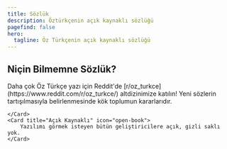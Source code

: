```yaml
---
title: Sözlük
description: Öztürkçenin açık kaynaklı sözlüğü
pagefind: false
hero:
  tagline: Öz Türkçenin açık kaynaklı sözlüğü
---
```



## Niçin Bilmemne Sözlük?

<CardGrid stagger>
	<Card title="Geniş topluluk" icon="pencil">
		Daha çok Öz Türkçe yazı için Reddit'de [r/oz_turkce](https://www.reddit.com/r/oz_turkce/) altdizinimize katılın!
	</Card>
	<Card title="Toplum Destekli" icon="add-document">
		Yeni sözlerin tartışılmasıyla belirlenmesinde kök toplumun kararlarıdır. 

	</Card>
	<Card title="Açık Kaynaklı" icon="open-book">
		Yazılımı görmek isteyen bütün geliştiricilere açık, gizli saklı yok.
	</Card>
</CardGrid> 